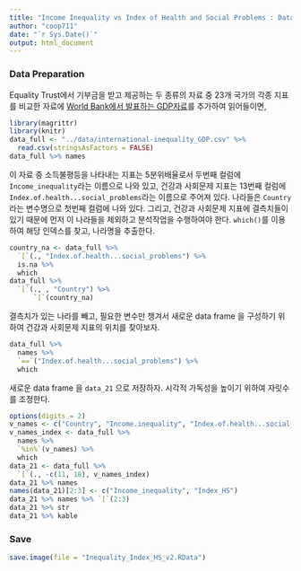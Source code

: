 ```yaml
---
title: "Income Inequality vs Index of Health and Social Problems : Data with Piping"
author: "coop711"
date: "`r Sys.Date()`"
output: html_document
---
```


### Data Preparation

Equality Trust에서 기부금을 받고 제공하는 두 종류의 자료 중 23개 국가의 각종 지표를 비교한 자료에 [World Bank에서 발표하는 GDP자료](https://en.wikipedia.org/wiki/List_of_countries_by_GDP_(PPP)_per_capita)를 추가하여 읽어들이면,

```r
library(magrittr)
library(knitr)
data_full <- "../data/international-inequality_GDP.csv" %>%
  read.csv(stringsAsFactors = FALSE)
data_full %>% names
```

이 자료 중 소득불평등을 나타내는 지표는 5분위배율로서 두번째 컬럼에 `Income_inequality`라는 이름으로 나와 있고, 건강과 사회문제 지표는 13번째 컬럼에 `Index.of.health...social_problems`라는 이름으로 주어져 있다. 나라들은 `Country`라는 변수명으로 첫번째 컬럼에 나와 있다. 그리고, 건강과 사회문제 지표에 결측치들이 있기 때문에 먼저 이 나라들을 제외하고 분석작업을 수행하여야 한다.
`which()`를 이용하여 해당 인덱스를 찾고, 나라명을 추출한다.

```r
country_na <- data_full %>% 
  `[`(., "Index.of.health...social_problems") %>% 
  is.na %>% 
  which
data_full %>% 
  `[`(., , "Country") %>% 
      `[`(country_na)
```

결측치가 있는 나라를 빼고, 필요한 변수만 챙겨서 새로운 data frame 을 구성하기 위하여 건강과 사회문제 지표의 위치를 찾아보자.

```r
data_full %>% 
  names %>%
  `==`("Index.of.health...social_problems") %>%
  which
```

새로운 data frame 을 `data_21` 으로 저장하자. 시각적 가독성을 높이기 위하여 자릿수를 조정한다.

```r
options(digits = 2)
v_names <- c("Country", "Income.inequality", "Index.of.health...social_problems", "GDP_WB")
v_names_index <- data_full %>% 
  names %>% 
  `%in%`(v_names) %>%
  which 
data_21 <- data_full %>%
  `[`(., -c(11, 18), v_names_index)
data_21 %>% names
names(data_21)[2:3] <- c("Income_inequality", "Index_HS")
data_21 %>% names %>% `[`(2:3)
data_21 %>% str
data_21 %>% kable
```

### Save

```r
save.image(file = "Inequality_Index_HS_v2.RData")
```











